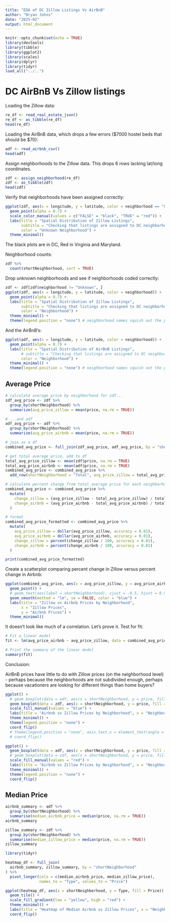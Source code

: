 ```yaml
---
title: "EDA of DC Zillow Listings Vs AirBnB"
author: "Bryan Johns"
date: "2025-02"
output: html_document
---
```


```r
knitr::opts_chunk$set(echo = TRUE)
library(devtools)
library(tibble)
library(ggplot2)
library(scales)
library(dplyr)
library(tidyr)
load_all("../..")
```

# DC AirBnB Vs Zillow listings

Loading the Zillow data:

```r
re_df <- read_real_estate_json()
re_df <- as_tibble(re_df)
head(re_df)
```
Loading the AirBnB data, which drops a few errors ($7000 hostel beds that should be $70):

```r
adf <- read_airbnb_csv()
head(adf)
```

Assign neighborhoods to the Zillow data. This drops 6 rows lacking lat/long coordinates.

```r
zdf <- assign_neighborhood(re_df)
zdf <- as_tibble(zdf)
head(zdf)
```
Verify that neighborhoods have been assigned correctly:

```r
ggplot(zdf, aes(x = longitude, y = latitude, color = neighborhood == "Unknown")) +
  geom_point(alpha = 0.7) +
  scale_color_manual(values = c("FALSE" = "black", "TRUE" = "red")) +
  labs(title = "Spatial Distribution of Zillow Listings",
       subtitle = "Checking that listings are assigned to DC neighborhoods",
       color = "Unknown Neighborhood") +
  theme_minimal()
```

The black plots are in DC, Red in Virginia and Maryland.

Neighborhood counts:

```r
zdf %>%
  count(shortNeighborhood, sort = TRUE)
```

Drop unknown neighborhoods and see if neighborhoods coded correctly:

```r
zdf <- zdf[zdf$neighborhood != "Unknown", ]
ggplot(zdf, aes(x = longitude, y = latitude, color = neighborhood)) +
  geom_point(alpha = 0.7) +
  labs(title = "Spatial Distribution of Zillow Listings",
       subtitle = "Checking that listings are assigned to DC neighborhoods",
       color = "Neighborhood") +
  theme_minimal() +
  theme(legend.position = "none") # neighborhood names squish out the plot
```

And the AirBnB's:

```r
ggplot(adf, aes(x = longitude, y = latitude, color = neighborhood)) +
  geom_point(alpha = 0.7) +
  labs(title = "Spatial Distribution of AirBnB Listings",
       # subtitle = "Checking that listings are assigned to DC neighborhoods",
       color = "Neighborhood") +
  theme_minimal() +
  theme(legend.position = "none") # neighborhood names squish out the plot
```

## Average Price

```r
# calculate average price by neighborhood for zdf...
zdf_avg_price <- zdf %>%
  group_by(shortNeighborhood) %>%
  summarize(avg_price_zillow = mean(price, na.rm = TRUE))

# ...and adf
adf_avg_price <- adf %>%
  group_by(shortNeighborhood) %>%
  summarize(avg_price_airbnb = mean(price, na.rm = TRUE))

# join as a df
combined_avg_price <- full_join(zdf_avg_price, adf_avg_price, by = "shortNeighborhood")

# get total average price, add to df
total_avg_price_zillow <- mean(zdf$price, na.rm = TRUE)
total_avg_price_airbnb <- mean(adf$price, na.rm = TRUE)
combined_avg_price <- combined_avg_price %>%
  add_row(shortNeighborhood = "Total", avg_price_zillow = total_avg_price_zillow, avg_price_airbnb = total_avg_price_airbnb)

# calculate percent change from total average price for each neighborhood
combined_avg_price <- combined_avg_price %>%
  mutate(
    change_zillow = (avg_price_zillow - total_avg_price_zillow) / total_avg_price_zillow * 100,
    change_airbnb = (avg_price_airbnb - total_avg_price_airbnb) / total_avg_price_airbnb * 100
  )

# format
combined_avg_price_formatted <- combined_avg_price %>%
  mutate(
    avg_price_zillow = dollar(avg_price_zillow, accuracy = 0.01),
    avg_price_airbnb = dollar(avg_price_airbnb, accuracy = 0.01),
    change_zillow = percent(change_zillow / 100, accuracy = 0.01),
    change_airbnb = percent(change_airbnb / 100, accuracy = 0.01)
  )

print(combined_avg_price_formatted)
```

Create a scatterplot comparing percent change in Zillow versus percent change in Airbnb:

```r
ggplot(combined_avg_price, aes(x = avg_price_zillow, y = avg_price_airbnb)) +
  geom_point() +
  # geom_text(aes(label = shortNeighborhood), vjust = -0.5, hjust = 0.5) +
  geom_smooth(method = "lm", se = FALSE, color = "blue") +
  labs(title = "Zillow vs Airbnb Prices by Neighborhood",
       x = "Zillow Prices",
       y = "Airbnb Prices") +
  theme_minimal()
```


It doesn't look like much of a correlation. Let's prove it. Test for fit:

```r
# Fit a linear model
fit <- lm(avg_price_airbnb ~ avg_price_zillow, data = combined_avg_price)

# Print the summary of the linear model
summary(fit)
```

Conclusion:

AirBnB prices have little to do with Zillow prices (on the neighborhood level) - perhaps because the neighborhoods are not subdivided enough, perhaps because vacationers are looking for different things than home buyers?

```r
ggplot() +
  # geom_boxplot(data = adf, aes(x = shortNeighborhood, y = price, fill = "Airbnb"), alpha = 0.5) +
  geom_boxplot(data = zdf, aes(x = shortNeighborhood, y = price, fill = "Zillow"), alpha = 0.5) +
  scale_fill_manual(values = "blue") +
  labs(title = "Airbnb vs Zillow Prices by Neighborhood", x = "Neighborhood", y = "Price") +
  theme_minimal() +
  theme(legend.position = "none") +
  coord_flip()
  # theme(legend.position = "none", axis.text.x = element_text(angle = 90, hjust = 1)) # +
  # coord_flip()
```

```r
ggplot() +
  geom_boxplot(data = adf, aes(x = shortNeighborhood, y = price, fill = "Airbnb"), alpha = 0.5) +
  # geom_boxplot(data = zdf, aes(x = shortNeighborhood, y = price, fill = "Zillow"), alpha = 0.5) +
  scale_fill_manual(values = "red") +
  labs(title = "Airbnb vs Zillow Prices by Neighborhood", x = "Neighborhood", y = "Price") +
  theme_minimal() +
  theme(legend.position = "none") +
  coord_flip()
```

## Median Price

```r
airbnb_summary <- adf %>%
  group_by(shortNeighborhood) %>%
  summarise(median_airbnb_price = median(price, na.rm = TRUE))
airbnb_summary
```

```r
zillow_summary <- zdf %>%
  group_by(shortNeighborhood) %>%
  summarise(median_zillow_price = median(price, na.rm = TRUE))
zillow_summary
```


```r
library(tidyr)

heatmap_df <- full_join(
  airbnb_summary, zillow_summary, by = "shortNeighborhood"
) %>%
  pivot_longer(cols = c(median_airbnb_price, median_zillow_price),
               names_to = "Type", values_to = "Price")

ggplot(heatmap_df, aes(x = shortNeighborhood, y = Type, fill = Price)) +
  geom_tile() +
  scale_fill_gradient(low = "yellow", high = "red") +
  theme_minimal() +
  labs(title = "Heatmap of Median Airbnb vs Zillow Prices", x = "Neighborhood", y = "Type") +
  coord_flip()

```

